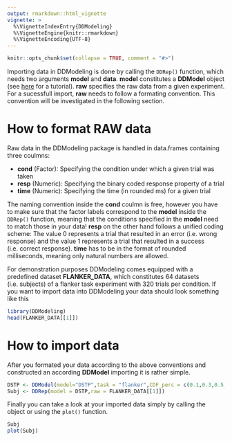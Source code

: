 ```yaml
---
output: rmarkdown::html_vignette
vignette: >
  %\VignetteIndexEntry{DDModeling}
  %\VignetteEngine{knitr::rmarkdown}
  %\VignetteEncoding{UTF-8}
---
```


```r
knitr::opts_chunk$set(collapse = TRUE, comment = "#>")
```

Importing data in DDModeling is done by calling the `DDRep()` function, which needs two arguments **model** and **data**. **model** constitutes a **DDModel** object (see [here](Model_definition.html) for a tutorial). **raw** specifies the raw data from a given experiment. For a sucessfull import, **raw** needs to follow a formating convention. This convention will be investigated in the following section.

# How to format RAW data

Raw data in the DDModeling package is handled in data.frames containing three coulmns:

* **cond** (Factor): Specifying the condition under which a given trial was taken
* **resp** (Numeric): Specifying the binary coded response property of a trial 
* **time** (Numeric): Specifying the time (in rounded ms) for a given trial

The naming convention inside the **cond** coulmn is free, however you have to make sure that the factor labels correspond to the **model** inside the `DDRep()` function, meaning that the conditions specified in the **model** need to match those in your data! **resp** on the other hand follows a unified coding scheme: The value 0 represents a trial that resulted in an error (i.e. wrong response) and the value 1 represents a trial that resulted in a success (i.e. correct response). **time** has to be in the format of rounded milliseconds, meaning only natural numbers are allowed. 

For demonstration purposes DDModeling comes equipped with a predefined dataset **FLANKER_DATA**, which constitutes 64 datasets (i.e. subjects) of a flanker task experiment with 320 trials per condition. If you want to import data into DDModeling your data should look something like this

```r
library(DDModeling)
head(FLANKER_DATA[[1]])
```

# How to import data

After you formated your data according to the above conventions and constructed an according **DDModel** importing it is rather simple.

```r
DSTP <- DDModel(model="DSTP",task = "flanker",CDF_perc = c(0.1,0.3,0.5,0.7,0.9), CAF_perc = c(0.0,0.2,0.4,0.6,0.8,1.0))
Subj <- DDRep(model = DSTP,raw = FLANKER_DATA[[1]])
```

Finally you can take a look at your imported data simply by calling the object or using the `plot()` function.

```r
Subj
plot(Subj)
```


